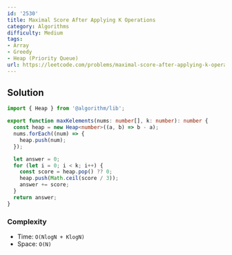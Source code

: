 ```yaml
---
id: '2530'
title: Maximal Score After Applying K Operations
category: Algorithms
difficulty: Medium
tags:
- Array
- Greedy
- Heap (Priority Queue)
url: https://leetcode.com/problems/maximal-score-after-applying-k-operations
---
```


## Solution

```typescript filename="solution.ts" copy
import { Heap } from '@algorithm/lib';

export function maxKelements(nums: number[], k: number): number {
  const heap = new Heap<number>((a, b) => b - a);
  nums.forEach((num) => {
    heap.push(num);
  });

  let answer = 0;
  for (let i = 0; i < k; i++) {
    const score = heap.pop() ?? 0;
    heap.push(Math.ceil(score / 3));
    answer += score;
  }
  return answer;
}
```

### Complexity

- Time: `O(NlogN + KlogN)`
- Space: `O(N)`

